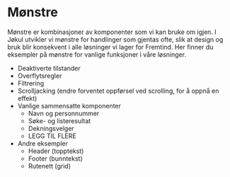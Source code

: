 <!-- 
---
title: Vanlige mønstre
path: /profil/monstre
order: 12
---
-->

# Mønstre
Mønstre er kombinasjoner av komponenter som vi kan bruke om igjen. I Jøkul utvikler vi mønstre for handlinger som gjentas ofte, slik at design og bruk blir konsekvent i alle løsninger vi lager for Fremtind. Her finner du eksempler på mønstre for vanlige funksjoner i våre løsninger.

-   Deaktiverte tilstander
-   Overflytsregler
-   Filtrering
-   Scrolljacking (endre forventet oppførsel ved scrolling, for å oppnå en effekt)
-   Vanlige sammensatte komponenter
    -   Navn og personnummer
    -   Søke- og listeresultat
    -   Dekningsvelger
    -   LEGG TIL FLERE
-   Andre eksempler
    -   Header (topptekst)
    -   Footer (bunntekst)
    -   Rutenett (grid)
